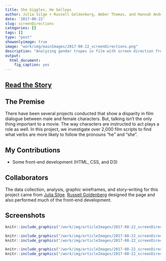 ```yaml
---
title: She Giggles, He Gallops
author: Julia Silge + Russell Goldenberg, Amber Thomas, and Hannah Anderson
date: '2017-08-22'
slug: screenDirections
categories: []
tags: []
type: "post"
showonlyimage: true
image: "work/img/mainImages/2017-08-22_screenDirections.png"
description: "Analyzing gender tropes in film with screen direction from 2,000 scripts."
output: 
  html_document: 
    fig_caption: yes
---
```


## [Read the Story](https://pudding.cool/2017/08/screen-direction/)

## The Premise

There have been several projects conducted that show a disparity in film dialogue between male and female characters. But, talking isn't the only thing important to a movie. The way characters are instructed to act plays a role as well. In this project, we investigate over 2,000 film scripts to find what verbs are more likely to follow the pronouns "he" and "she".  

## My Contributions

* Some front-end development (HTML, CSS, and D3)

## Collaborators

The data collection, analysis, graphic wireframes, and story-writing for this project came from [Julia Silge](https://twitter.com/juliasilge). [Russell Goldenberg](https://twitter.com/codenberg) designed the page and also performed much of the front-end development. 

## Screenshots

```r
knitr::include_graphics("/work/img/articleImages/2017-08-22_screenDirections_img/screenDirectionsVideo.gif")
```

```r
knitr::include_graphics("/work/img/articleImages/2017-08-22_screenDirections_img/screenDirections_img1.png")
knitr::include_graphics("/work/img/articleImages/2017-08-22_screenDirections_img/screenDirections_img3.png")
```

```r
knitr::include_graphics("/work/img/articleImages/2017-08-22_screenDirections_img/screenDirections_img2.png")
knitr::include_graphics("/work/img/articleImages/2017-08-22_screenDirections_img/screenDirections_img4.png")
```